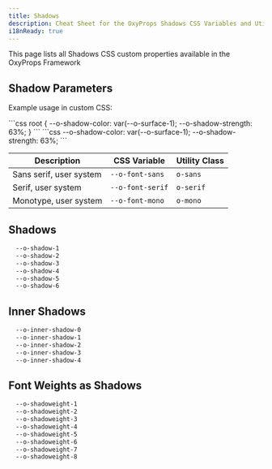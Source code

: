 ```yaml
---
title: Shadows
description: Cheat Sheet for the OxyProps Shadows CSS Variables and Utility Classes.
i18nReady: true
---
```



This page lists all Shadows CSS custom properties available in the OxyProps Framework

## Shadow Parameters

Example usage in custom CSS:

<BuilderTabs>
	<Fragment slot="bricks">
		```css
        root {
            --o-shadow-color: var(--o-surface-1);
            --o-shadow-strength: 63%;
        }
        ```
	</Fragment>
	<Fragment slot="oxygen">
    ```css
    --o-shadow-color: var(--o-surface-1);
    --o-shadow-strength: 63%;
    ```
    </Fragment>
</BuilderTabs>

| Description             | CSS Variable                                                                | Utility Class                                            |
| ----------------------- | --------------------------------------------------------------------------- | -------------------------------------------------------- |
| Sans serif, user system | <ClipboardCopy value="var(--o-font-sans)">`--o-font-sans`</ClipboardCopy>   | <ClipboardCopy value="o-sans">`o-sans`</ClipboardCopy>   |
| Serif, user system      | <ClipboardCopy value="var(--o-font-serif)">`--o-font-serif`</ClipboardCopy> | <ClipboardCopy value="o-serif">`o-serif`</ClipboardCopy> |
| Monotype, user system   | <ClipboardCopy value="var(--o-font-mono)">`--o-font-mono`</ClipboardCopy>   | <ClipboardCopy value="o-mono">`o-mono`</ClipboardCopy>   |

## Shadows

```css
  --o-shadow-1
  --o-shadow-2
  --o-shadow-3
  --o-shadow-4
  --o-shadow-5
  --o-shadow-6
```

## Inner Shadows

```css
  --o-inner-shadow-0
  --o-inner-shadow-1
  --o-inner-shadow-2
  --o-inner-shadow-3
  --o-inner-shadow-4
```

## Font Weights as Shadows

```css
  --o-shadoweight-1
  --o-shadoweight-2
  --o-shadoweight-3
  --o-shadoweight-4
  --o-shadoweight-5
  --o-shadoweight-6
  --o-shadoweight-7
  --o-shadoweight-8
```
